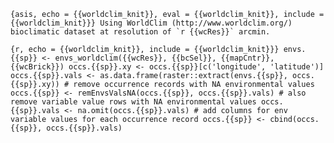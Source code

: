 ```{asis, echo = {{worldclim_knit}}, eval = {{worldclim_knit}}, include = {{worldclim_knit}}}
Using WorldClim (http://www.worldclim.org/) bioclimatic dataset at resolution of `r {{wcRes}}` arcmin.
```

```{r, echo = {{worldclim_knit}}, include = {{worldclim_knit}}}
envs.{{sp}} <- envs_worldclim({{wcRes}}, {{bcSel}}, {{mapCntr}}, {{wcBrick}})
occs.{{sp}}.xy <- occs.{{sp}}[c('longitude', 'latitude')]
occs.{{sp}}.vals <- as.data.frame(raster::extract(envs.{{sp}}, occs.{{sp}}.xy))
# remove occurrence records with NA environmental values
occs.{{sp}} <- remEnvsValsNA(occs.{{sp}}, occs.{{sp}}.vals)
# also remove variable value rows with NA environmental values
occs.{{sp}}.vals <- na.omit(occs.{{sp}}.vals)
# add columns for env variable values for each occurrence record
occs.{{sp}} <- cbind(occs.{{sp}}, occs.{{sp}}.vals)
```
